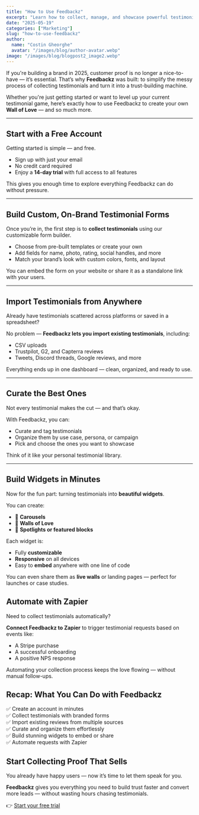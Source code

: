 ```yaml
---
title: "How to Use Feedbackz"
excerpt: "Learn how to collect, manage, and showcase powerful testimonials with Feedbackz — from custom forms to embeddable widgets, it's everything you need to build trust fast."
date: "2025-05-19"
categories: ["Marketing"]
slug: "how-to-use-feedbackz"
author:
  name: "Costin Gheorghe"
  avatar: "/images/blog/author-avatar.webp"
image: "/images/blog/blogpost2_image2.webp"
---
```


If you're building a brand in 2025, customer proof is no longer a nice-to-have — it’s essential. That’s why **Feedbackz** was built: to simplify the messy process of collecting testimonials and turn it into a trust-building machine.

Whether you're just getting started or want to level up your current testimonial game, here’s exactly how to use Feedbackz to create your own **Wall of Love** — and so much more.

---

## Start with a Free Account

Getting started is simple — and free.

- Sign up with just your email
- No credit card required
- Enjoy a **14-day trial** with full access to all features

This gives you enough time to explore everything Feedbackz can do without pressure.

---

## Build Custom, On-Brand Testimonial Forms

Once you’re in, the first step is to **collect testimonials** using our customizable form builder.

- Choose from pre-built templates or create your own
- Add fields for name, photo, rating, social handles, and more
- Match your brand’s look with custom colors, fonts, and layout

You can embed the form on your website or share it as a standalone link with your users.

---

## Import Testimonials from Anywhere

Already have testimonials scattered across platforms or saved in a spreadsheet?

No problem — **Feedbackz lets you import existing testimonials**, including:

- CSV uploads  
- Trustpilot, G2, and Capterra reviews  
- Tweets, Discord threads, Google reviews, and more

Everything ends up in one dashboard — clean, organized, and ready to use.

---

## Curate the Best Ones

Not every testimonial makes the cut — and that’s okay.

With Feedbackz, you can:

- Curate and tag testimonials
- Organize them by use case, persona, or campaign
- Pick and choose the ones you want to showcase

Think of it like your personal testimonial library.

---

## Build Widgets in Minutes

Now for the fun part: turning testimonials into **beautiful widgets**.

You can create:

- 💬 **Carousels**  
- 🧱 **Walls of Love**  
- 🎯 **Spotlights or featured blocks**

Each widget is:

- Fully **customizable**
- **Responsive** on all devices
- Easy to **embed** anywhere with one line of code

You can even share them as **live walls** or landing pages — perfect for launches or case studies.

## Automate with Zapier

Need to collect testimonials automatically?

**Connect Feedbackz to Zapier** to trigger testimonial requests based on events like:

- A Stripe purchase  
- A successful onboarding  
- A positive NPS response  

Automating your collection process keeps the love flowing — without manual follow-ups.

## Recap: What You Can Do with Feedbackz

✅ Create an account in minutes  
✅ Collect testimonials with branded forms  
✅ Import existing reviews from multiple sources  
✅ Curate and organize them effortlessly  
✅ Build stunning widgets to embed or share  
✅ Automate requests with Zapier

## Start Collecting Proof That Sells

You already have happy users — now it’s time to let them speak for you.

**Feedbackz** gives you everything you need to build trust faster and convert more leads — without wasting hours chasing testimonials.

👉 [Start your free trial](https://feedbackz.co)


